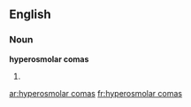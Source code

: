 ==English==

===Noun===
'''hyperosmolar comas'''

# {{plural of|[[hyperosmolar coma]]}}

[[ar:hyperosmolar comas]]
[[fr:hyperosmolar comas]]